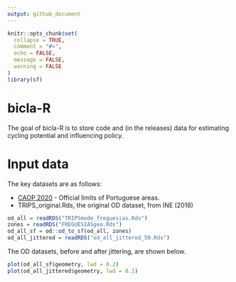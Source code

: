 ```yaml
---
output: github_document
---
```


<!-- README.md is generated from README.Rmd. Please edit that file -->

```r
knitr::opts_chunk$set(
  collapse = TRUE,
  comment = "#>",
  echo = FALSE,
  message = FALSE,
  warning = FALSE
)
library(sf)
```

# bicla-R

<!-- badges: start -->
<!-- badges: end -->

The goal of bicla-R is to store code and (in the releases) data for estimating cycling potential and influencing policy.

# Input data

The key datasets are as follows:

- [CAOP 2020](https://www.dgterritorio.gov.pt/cartografia/cartografia-tematica/caop?language=en) - Official limits of Portuguese areas.
- TRIPS_original.Rds, the original OD dataset, from INE (2018)


```r
od_all = readRDS("TRIPSmode_freguesias.Rds")
zones = readRDS("FREGUESIASgeo.Rds")
od_all_sf = od::od_to_sf(od_all, zones)
od_all_jittered = readRDS("od_all_jittered_50.Rds")
```

The OD datasets, before and after jittering, are shown below.

```r
plot(od_all_sf$geometry, lwd = 0.2)
plot(od_all_jittered$geometry, lwd = 0.1)
```

